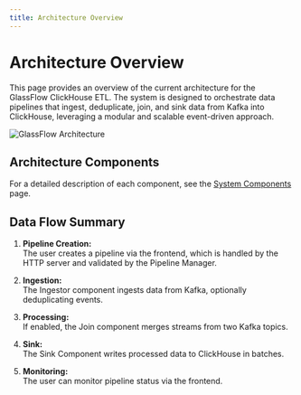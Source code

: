 ```yaml
---
title: Architecture Overview
---
```



# Architecture Overview

This page provides an overview of the current architecture for the GlassFlow ClickHouse ETL. The system is designed to orchestrate data pipelines that ingest, deduplicate, join, and sink data from Kafka into ClickHouse, leveraging a modular and scalable event-driven approach.

![GlassFlow Architecture](./glassflow_architecture.png)

## Architecture Components

For a detailed description of each component, see the [System Components](./system-components.mdx) page.

## Data Flow Summary

1. **Pipeline Creation:**  
   The user creates a pipeline via the frontend, which is handled by the HTTP server and validated by the Pipeline Manager.

2. **Ingestion:**  
   The Ingestor component ingests data from Kafka, optionally deduplicating events.

3. **Processing:**  
   If enabled, the Join component merges streams from two Kafka topics.
   
4. **Sink:**  
   The Sink Component writes processed data to ClickHouse in batches.

5. **Monitoring:**  
   The user can monitor pipeline status via the frontend.
